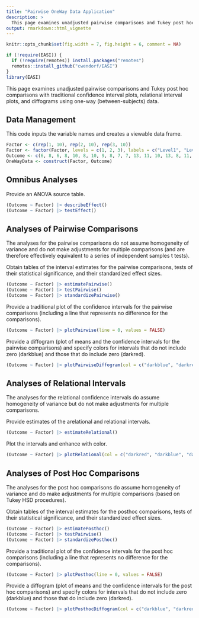 ```yaml
---
title: "Pairwise OneWay Data Application"
description: >
  This page examines unadjusted pairwise comparisons and Tukey post hoc comparisons with traditional confidence interval plots, relational interval plots, and diffograms using one-way (between-subjects) data.
output: rmarkdown::html_vignette
---
```


```r
knitr::opts_chunk$set(fig.width = 7, fig.height = 6, comment = NA)
```

```r
if (!require(EASI)) {
  if (!require(remotes)) install.packages("remotes")
  remotes::install_github("cwendorf/EASI")
}
library(EASI)
```

This page examines unadjusted pairwise comparisons and Tukey post hoc comparisons with traditional confidence interval plots, relational interval plots, and diffograms using one-way (between-subjects) data.

## Data Management

This code inputs the variable names and creates a viewable data frame.
```r
Factor <- c(rep(1, 10), rep(2, 10), rep(3, 10))
Factor <- factor(Factor, levels = c(1, 2, 3), labels = c("Level1", "Level2", "Level3"))
Outcome <- c(6, 8, 6, 8, 10, 8, 10, 9, 8, 7, 7, 13, 11, 10, 13, 8, 11, 14, 12, 11, 9, 16, 11, 12, 15, 13, 9, 14, 11, 10)
OneWayData <- construct(Factor, Outcome)
```

## Omnibus Analyses

Provide an ANOVA source table.
```r
(Outcome ~ Factor) |> describeEffect()
(Outcome ~ Factor) |> testEffect()
```

## Analyses of Pairwise Comparisons

The analyses for the pairwise comparisons do not assume homogeneity of variance and do not make adjustments for multiple comparisons (and are therefore effectively equivalent to a series of independent samples t tests).

Obtain tables of the interval estimates for the pairwise comparisons, tests of their statistical significance, and their standardized effect sizes.
```r
(Outcome ~ Factor) |> estimatePairwise()
(Outcome ~ Factor) |> testPairwise()
(Outcome ~ Factor) |> standardizePairwise()
```

Provide a traditional plot of the confidence intervals for the pairwise comparisons (including a line that represents no difference for the comparisons).
```r
(Outcome ~ Factor) |> plotPairwise(line = 0, values = FALSE)
```

Provide a diffogram (plot of means and the confidence intervals for the pairwise comparisons) and specify colors for intervals that do not include zero (darkblue) and those that do include zero (darkred).
```r
(Outcome ~ Factor) |> plotPairwiseDiffogram(col = c("darkblue", "darkred"))
```

## Analyses of Relational Intervals

The analyses for the relational confidence intervals do assume homogeneity of variance but do not make adjustments for multiple comparisons.

Provide estimates of the arelational and relational intervals.
```r
(Outcome ~ Factor) |> estimateRelational()
```

Plot the intervals and enhance with color.
```r
(Outcome ~ Factor) |> plotRelational(col = c("darkred", "darkblue", "darkgoldenrod"))
```

## Analyses of Post Hoc Comparisons

The analyses for the post hoc comparisons do assume homogeneity of variance and do make adjustments for multiple comparisons (based on Tukey HSD procedures).

Obtain tables of the interval estimates for the posthoc comparisons, tests of their statistical significance, and their standardized effect sizes.
```r
(Outcome ~ Factor) |> estimatePosthoc()
(Outcome ~ Factor) |> testPairwise()
(Outcome ~ Factor) |> standardizePosthoc()
```

Provide a traditional plot of the confidence intervals for the post hoc comparisons (including a line that represents no difference for the comparisons).
```r
(Outcome ~ Factor) |> plotPosthoc(line = 0, values = FALSE)
```

Provide a diffogram (plot of means and the confidence intervals for the post hoc comparisons) and specify colors for intervals that do not include zero (darkblue) and those that do include zero (darkred).
```r
(Outcome ~ Factor) |> plotPosthocDiffogram(col = c("darkblue", "darkred"))
```
